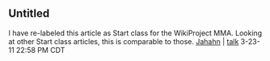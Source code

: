 <article id="17457050" title=Talk:Leonard Garcia>
	<talkpage id="17457050" title="Talk:Leonard Garcia">
{{Talk header}}
{{WikiProject Biography
|living=yes
|class=Stub
|listas=Garcia, Leonard
}}
{{WikiProject Mixed martial arts|class=Start}}
{{reqphoto|in=MMA}}                                                                                                                                   
==Untitled==
I have re-labeled this article as Start class for the WikiProject MMA.  Looking at other Start class articles, this is comparable to those. [[User:Jahahn | Jahahn]] | [[User talk:Jahahn | talk]] 3-23-11 22:58 PM CDT
	</talkpage>
</article>